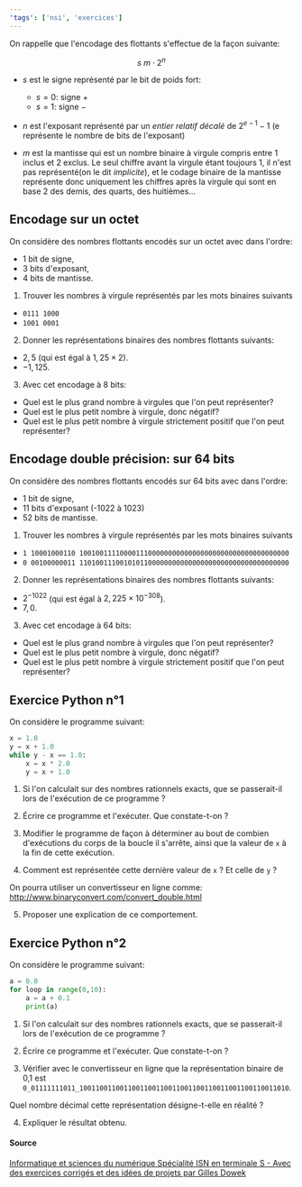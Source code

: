 ```yaml
---
'tags': ['nsi', 'exercices']
---
```


On rappelle que l'encodage des flottants s'effectue de la façon suivante:

$$
s\ m \cdot 2^n
$$

- $s$ est le signe représenté par le bit de poids fort:
    - $s=0$: signe $+$
    - $s=1$: signe $-$


- $n$ est l'exposant représenté par un *entier relatif décalé* de $2^{e-1} - 1$ (e représente le nombre de bits de l'exposant)

- $m$ est la mantisse qui est un nombre binaire à virgule compris entre 1 inclus et 2 exclus. Le
  seul chiffre avant la virgule étant toujours 1, il n'est pas représenté(on le dit *implicite*),
  et le codage binaire de la mantisse représente donc uniquement les chiffres après la virgule qui
  sont en base 2 des demis, des quarts, des huitièmes...


## Encodage sur un octet

On considère des nombres flottants encodés sur un octet avec dans l'ordre:

- 1 bit de signe,
- 3 bits d'exposant,
- 4 bits de mantisse.

1. Trouver les nombres à virgule représentés par les mots binaires suivants

- `0111 1000`
- `1001 0001`

2. Donner les représentations binaires des nombres flottants suivants:

- $2,5$ (qui est égal à $1,25 \times 2$).
- $-1,125$.

3. Avec cet encodage à 8 bits: 

- Quel est le plus grand nombre à virgules que l'on peut représenter?
- Quel est le plus petit nombre à virgule, donc négatif?
- Quel est le plus petit nombre à virgule strictement positif que l'on peut représenter?

## Encodage double précision: sur 64 bits

On considère des nombres flottants encodés sur 64 bits avec dans l'ordre:

- 1 bit de signe,
- 11 bits d'exposant (-1022 à 1023)
- 52 bits de mantisse.

1. Trouver les nombres à virgule représentés par les mots binaires suivants

- `1 10001000110 1001001111000011100000000000000000000000000000000000`
- `0 00100000011 1101001110010101100000000000000000000000000000000000`

2. Donner les représentations binaires des nombres flottants suivants:

- $2^{-1022}$ (qui est égal à $2,225 \times 10^{-308}$).
- $7,0$.

3. Avec cet encodage à 64 bits: 

- Quel est le plus grand nombre à virgules que l'on peut représenter?
- Quel est le plus petit nombre à virgule, donc négatif?
- Quel est le plus petit nombre à virgule strictement positif que l'on peut représenter?


## Exercice Python n°1

On considère le programme suivant:

```python
x = 1.0
y = x + 1.0
while y - x == 1.0:
    x = x * 2.0
    y = x + 1.0
```

1. Si l'on calculait sur des nombres rationnels exacts, que se passerait-il lors de l'exécution de ce programme ?

2. Écrire ce programme et l'exécuter. Que constate-t-on ?

3. Modifier le programme de façon à déterminer au bout de combien d'exécutions du corps de la boucle il s'arrête, ainsi que la valeur de `x` à la fin de cette exécution.

4. Comment est représentée cette dernière valeur de `x` ? Et celle de `y` ? 

On pourra utiliser un convertisseur en ligne comme: <http://www.binaryconvert.com/convert_double.html>

5. Proposer une explication de ce comportement.

## Exercice Python n°2

On considère le programme suivant:

```python
a = 0.0
for loop in range(0,10):
    a = a + 0.1
    print(a)
```

1. Si l'on calculait sur des nombres rationnels exacts, que se passerait-il lors de l'exécution de ce programme ?

2. Écrire ce programme et l'exécuter. Que constate-t-on ?

3. Vérifier avec le convertisseur en ligne que la représentation binaire de 0,1 est
   `0_01111111011_1001100110011001100110011001100110011001100110011010`.

Quel nombre décimal cette représentation désigne-t-elle en réalité ?

4. Expliquer le résultat obtenu.

#### Source

[Informatique et sciences du numérique Spécialité ISN en terminale S - Avec des exercices corrigés et des idées de projets par Gilles Dowek](http://www.editions-eyrolles.com/Livre/9782212135435/)
